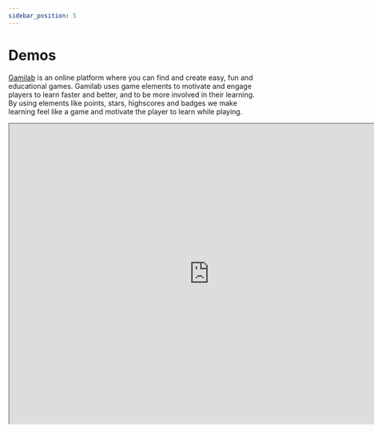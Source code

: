 ```yaml
---
sidebar_position: 5
---
```


# Demos

[Gamilab](https://gamilab.com/) is an online platform where you can find and create easy, fun and educational games. Gamilab uses game elements to motivate and engage players to learn faster and better, and to be more involved in their learning. By using elements like points, stars, highscores and badges we make learning feel like a game and motivate the player to learn while playing.

<iframe class="edlib-iframe" title="Test your gamification knowledge" width="800" height="600" src="https://gamilab.com/play/01f9e063-d44f-47be-a4e1-6199de06929c/embed" />
<br/>
<em>Gamilab game: Test Your Gamification Knowledge</em>
<br/>
<br/>

With Edlib, Gamilab can use [H5P-based content](https://h5p.org/content-types-and-applications) for in-game exercises. For example, in the game above, different H5P-based content types are used, including [Multiple Choice](https://h5p.org/multichoice), [Fill in the Blanks](https://h5p.org/fill-in-the-blanks) and [Find the Hotspot](https://h5p.org/image-hotspot-question).

:::info
To actually play the game above, provide a nickname and click on the Continue button and follow the instructions. Good luck! :wink:
:::